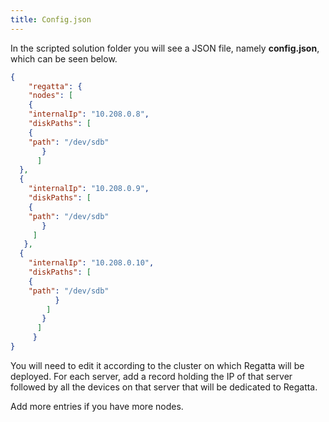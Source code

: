 ---
title: Config.json
---

In the scripted solution folder you will see a JSON file, namely **config.json**, which can be seen 
below.

```json
{
    "regatta": {
    "nodes": [
    {
    "internalIp": "10.208.0.8",
    "diskPaths": [
    {
    "path": "/dev/sdb"
       }
      ] 
  },
  {
    "internalIp": "10.208.0.9",
    "diskPaths": [
    {
    "path": "/dev/sdb"
       }
     ]  
   },
  {
    "internalIp": "10.208.0.10",
    "diskPaths": [
    {
    "path": "/dev/sdb"
          }
        ]
       }
      ]
     }
}
```

You will need to edit it according to the cluster on which Regatta will be deployed. For each 
server, add a record holding the IP of that server followed by all the devices on that server that 
will be dedicated to Regatta.

Add more entries if you have more nodes.